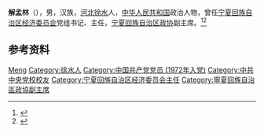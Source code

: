'''解孟林'''（{{bd|1950年|4月|}}），男，汉族，[[河北|河北]][[徐水|徐水]]人，[[中华人民共和国|中华人民共和国]]政治人物，曾任[[宁夏回族自治区经济委员会|宁夏回族自治区经济委员会]]党组书记、主任，[[宁夏回族自治区政协|宁夏回族自治区政协]]副主席。<ref>{{Cite web|title=第二届会长：解孟林|url=http://www.nxqyjxh.com/photo_view.asp?id=1628|accessdate=2020-09-09|work=宁夏回族自治区企业协会|archive-date=2020-10-22|archive-url=https://web.archive.org/web/20201022171839/http://nxqyjxh.com/photo_view.asp?id=1628|dead-url=no}}</ref><ref>{{Cite web|title=校友风采|url=http://www.nxyc24sch.com/part/high/9000/9001/news-c6bdc72173e941f3b4a0d9a40b840166.html|accessdate=2020-09-09|work=银川市第二十四中学|archive-date=2020-02-08|archive-url=https://web.archive.org/web/20200208053952/http://www.nxyc24sch.com/part/high/9000/9001/news-c6bdc72173e941f3b4a0d9a40b840166.html|dead-url=no}}</ref>

== 参考资料 ==
{{reflist}}

{{中国人物小作品}}

{{Authority control}}
{{DEFAULTSORT:Xie解}}
[[Category:解姓|Meng]]
[[Category:徐水人|Category:徐水人]]
[[Category:中国共产党党员_(1972年入党)|Category:中国共产党党员 (1972年入党)]]
[[Category:中共中央党校校友|Category:中共中央党校校友]]
[[Category:宁夏回族自治区经济委员会主任|Category:宁夏回族自治区经济委员会主任]]
[[Category:寧夏回族自治區政協副主席|Category:寧夏回族自治區政協副主席]]